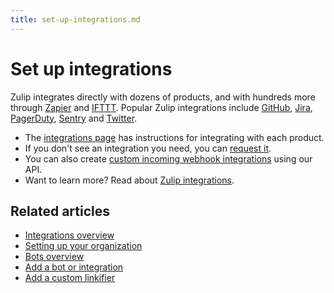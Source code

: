 ```yaml
---
title: set-up-integrations.md
---
```


# Set up integrations


Zulip integrates directly with dozens of products, and with hundreds
more through [Zapier](/integrations/doc/zapier) and
[IFTTT](/integrations/doc/ifttt).  Popular Zulip integrations include
[GitHub](/integrations/doc/github), [Jira](/integrations/doc/jira),
[PagerDuty](/integrations/doc/pagerduty),
[Sentry](/integrations/doc/sentry) and
[Twitter](/integrations/doc/twitter).

* The [integrations page](/integrations/) has instructions for
  integrating with each product.
* If you don't see an integration you need, you can [request it](/help/request-an-integration).
* You can also create [custom incoming webhook integrations](/api/incoming-webhooks-overview) using our API.
* Want to learn more? Read about [Zulip integrations](/help/integrations-overview).




## Related articles

* [Integrations overview](/help/integrations-overview)
* [Setting up your organization](/help/getting-your-organization-started-with-zulip)
* [Bots overview](/help/bots-overview)
* [Add a bot or integration](/help/add-a-bot-or-integration)
* [Add a custom linkifier](/help/add-a-custom-linkifier)


